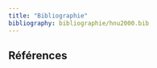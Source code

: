 ```yaml
---
title: "Bibliographie"
bibliography: bibliographie/hnu2000.bib
---
```


## Références

::: {#refs}
:::

